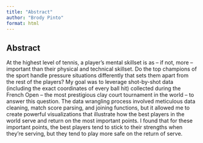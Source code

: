```yaml
---
title: "Abstract"
author: "Brody Pinto"
format: html
---
```


## Abstract

At the highest level of tennis, a player's mental skillset is as -- if not, more -- important than their physical and technical skillset. Do the top champions of the sport handle pressure situations differently that sets them apart from the rest of the players? My goal was to leverage shot-by-shot data (including the exact coordinates of every ball hit) collected during the French Open -- the most prestigious clay court tournament in the world -- to answer this question. The data wrangling process involved meticulous data cleaning, match score parsing, and joining functions, but it allowed me to create powerful visualizations that illustrate how the best players in the world serve and return on the most important points. I found that for these important points, the best players tend to stick to their strengths when they're serving, but they tend to play more safe on the return of serve.

